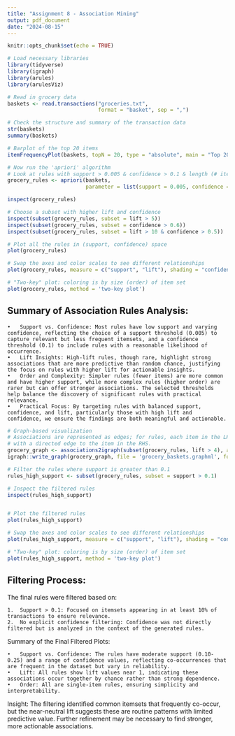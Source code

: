 ```yaml
---
title: "Assignment 8 - Association Mining"
output: pdf_document
date: "2024-08-15"
---
```


```r
knitr::opts_chunk$set(echo = TRUE)
```

```r
# Load necessary libraries
library(tidyverse)
library(igraph)
library(arules)
library(arulesViz)

# Read in grocery data
baskets <- read.transactions("groceries.txt", 
                             format = "basket", sep = ",")

```

```r
# Check the structure and summary of the transaction data
str(baskets)
summary(baskets)

```

```r
# Barplot of the top 20 items
itemFrequencyPlot(baskets, topN = 20, type = "absolute", main = "Top 20 Items in Grocery Baskets")

```

```r
# Now run the 'apriori' algorithm
# Look at rules with support > 0.005 & confidence > 0.1 & length (# items) <= 4
grocery_rules <- apriori(baskets, 
                         parameter = list(support = 0.005, confidence = 0.1, maxlen = 4))

inspect(grocery_rules)

# Choose a subset with higher lift and confidence
inspect(subset(grocery_rules, subset = lift > 5))
inspect(subset(grocery_rules, subset = confidence > 0.6))
inspect(subset(grocery_rules, subset = lift > 10 & confidence > 0.5))

# Plot all the rules in (support, confidence) space
plot(grocery_rules)

# Swap the axes and color scales to see different relationships
plot(grocery_rules, measure = c("support", "lift"), shading = "confidence")

# "Two-key" plot: coloring is by size (order) of item set
plot(grocery_rules, method = 'two-key plot')

```
## Summary of Association Rules Analysis:

	•	Support vs. Confidence: Most rules have low support and varying confidence, reflecting the choice of a support threshold (0.005) to capture relevant but less frequent itemsets, and a confidence threshold (0.1) to include rules with a reasonable likelihood of occurrence.
	•	Lift Insights: High-lift rules, though rare, highlight strong associations that are more predictive than random chance, justifying the focus on rules with higher lift for actionable insights.
	•	Order and Complexity: Simpler rules (fewer items) are more common and have higher support, while more complex rules (higher order) are rarer but can offer stronger associations. The selected thresholds help balance the discovery of significant rules with practical relevance.
	•	Practical Focus: By targeting rules with balanced support, confidence, and lift, particularly those with high lift and confidence, we ensure the findings are both meaningful and actionable.



```r
# Graph-based visualization
# Associations are represented as edges; for rules, each item in the LHS is connected
# with a directed edge to the item in the RHS.
grocery_graph <- associations2igraph(subset(grocery_rules, lift > 4), associationsAsNodes = FALSE)
igraph::write_graph(grocery_graph, file = 'grocery_baskets.graphml', format = "graphml")

```

```r
# Filter the rules where support is greater than 0.1
rules_high_support <- subset(grocery_rules, subset = support > 0.1)

# Inspect the filtered rules
inspect(rules_high_support)


# Plot the filtered rules
plot(rules_high_support)

# Swap the axes and color scales to see different relationships
plot(rules_high_support, measure = c("support", "lift"), shading = "confidence")

# "Two-key" plot: coloring is by size (order) of item set
plot(rules_high_support, method = 'two-key plot')

```
## Filtering Process:

The final rules were filtered based on:

	1.	Support > 0.1: Focused on itemsets appearing in at least 10% of transactions to ensure relevance.
	2.	No explicit confidence filtering: Confidence was not directly filtered but is analyzed in the context of the generated rules.

Summary of the Final Filtered Plots:

	•	Support vs. Confidence: The rules have moderate support (0.10-0.25) and a range of confidence values, reflecting co-occurrences that are frequent in the dataset but vary in reliability.
	•	Lift: All rules show lift values near 1, indicating these associations occur together by chance rather than strong dependence.
	•	Order: All are single-item rules, ensuring simplicity and interpretability.

Insight: The filtering identified common itemsets that frequently co-occur, but the near-neutral lift suggests these are routine patterns with limited predictive value. Further refinement may be necessary to find stronger, more actionable associations.

